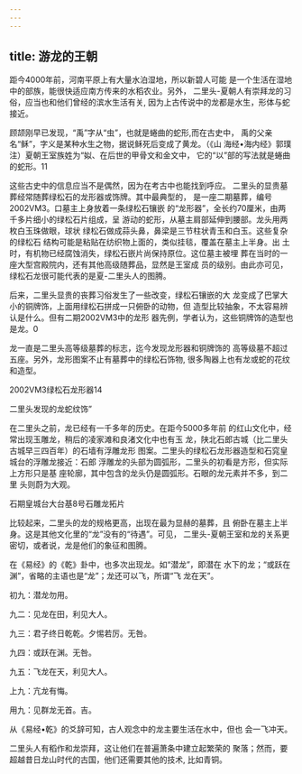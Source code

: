 ```yaml
---
---
---
```

title: 游龙的王朝
---



距今4000年前，河南平原上有大量水泊湿地，所以新碧人可能 是一个生活在湿地中的部族，能很快适应南方传来的水稻农业。另外， 二里头-夏朝人有崇拜龙的习俗，应当也和他们曾经的滨水生活有关, 因为上古传说中的龙都是水生，形体与蛇接近。

顾颉刚早已发现，“禹”字从“虫”，也就是蜷曲的蛇形,而在古史中， 禹的父亲名“稣”，字义是某种水生之物，据说稣死后变成了黄龙。（《山 海经•海内经》郭璞注）夏朝王室族姓为“姒、在后世的甲骨文和金文中， 它的“以”部的写法就是蜷曲的蛇形。11

这些古史中的信息应当不是偶然，因为在考古中也能找到呼应。 二里头的显贵墓葬经常随葬绿松石的龙形器或饰牌。其中最典型的， 是一座二期墓葬，编号2002VM3。口墓主上身放着一条绿松石镶嵌 的“龙形器”，全长约70厘米，由两千多片细小的绿松石片组成，呈 游动的蛇形，从墓主肩部延伸到腰部。龙头用两枚白玉珠做眼，球状 绿松石做成蒜头鼻，鼻梁是三节柱状青玉和白玉。这些复杂的绿松石 结构可能是粘贴在纺织物上面的，类似挂毯，覆盖在墓主上半身。出 土时，有机物已经腐蚀消失，绿松石嵌片尚保持原位。这位墓主被埋 葬在当时的一座大型宫殿院内，还有其他高级随葬品，显然是王室成 员的级别。由此亦可见，绿松石龙很可能代表的是夏-二里头人的图腾。

后来，二里头显贵的丧葬习俗发生了一些改变，绿松石镶嵌的大 龙变成了巴掌大小的铜牌饰，上面用绿松石拼成一只俯卧的动物，但 造型比较抽象，不太容易辨认是什么。但有二期2002VM3中的龙形 器先例，学者认为，这些铜牌饰的造型也是龙。0

龙一直是二里头高等级墓葬的标志，迄今发现龙形器和铜牌饰的 高等级墓不超过五座。另外，龙形图案不止有墓葬中的绿松石饰物, 很多陶器上也有龙或蛇的花纹和造型。



2002VM3绿松石龙形器14

二里头发现的龙蛇纹饰”

在二里头之前，龙已经有一千多年的历史。在距今5000多年前 的红山文化中，经常出现玉雕龙，稍后的凌家滩和良渚文化中也有玉 龙，陕北石郎古城（比二里头古城早三四百年）的石墙有浮雕龙形 图案。二里头的绿松石龙形器造型和石窕皇城台的浮雕龙接近：石郎 浮雕龙的头部为圆弧形，二里头的初看是方形，但实际上方形只是基 座轮廓，其中包含的龙头仍是圆弧形。石眼的龙元素并不多，到二里 头则蔚为大观。



石期皇城台大台基8号石雕龙拓片

比较起来，二里头的龙的规格更高，出现在最为显赫的墓葬，且 俯卧在墓主上半身。这是其他文化里的“龙”没有的“待遇”。可见， 二里头-夏朝王室和龙的关系更密切，或者说，龙是他们的象征和图腾。

在《易经》的《乾》卦中，也多次出现龙。如“潜龙”，即潜在 水下的龙；“或跃在渊”，省略的主语也是“龙”；龙还可以飞，所谓“飞 龙在天”。

初九：潜龙勿用。

九二：见龙在田，利见大人。

九三：君子终日乾乾。夕惕若厉。无咎。

九四：或跃在渊。无咎。

九五：飞龙在天，利见大人。

上九：亢龙有悔。

用九：见群龙无首。吉。

从《易经•乾》的爻辞可知，古人观念中的龙主要生活在水中，但也 会一飞冲天。

二里头人有稻作和龙崇拜，这让他们在普遍萧条中建立起繁荣的 聚落；然而，要超越昔日龙山时代的古国，他们还需要其他的技术, 比如青铜。